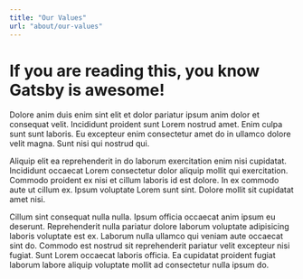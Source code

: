 ```yaml
---
title: "Our Values"
url: "about/our-values"
---
```


<h1>If you are reading this, you know Gatsby is awesome!</h1>

Dolore anim duis enim sint elit et dolor pariatur ipsum anim dolor et consequat velit. Incididunt proident sunt Lorem nostrud amet. Enim culpa sunt sunt laboris. Eu excepteur enim consectetur amet do in ullamco dolore velit magna. Sunt nisi qui nostrud qui.

Aliquip elit ea reprehenderit in do laborum exercitation enim nisi cupidatat. Incididunt occaecat Lorem consectetur dolor aliquip mollit qui exercitation. Commodo proident ex nisi et cillum laboris id est dolore. In ex commodo aute ut cillum ex. Ipsum voluptate Lorem sunt sint. Dolore mollit sit cupidatat amet nisi.

Cillum sint consequat nulla nulla. Ipsum officia occaecat anim ipsum eu deserunt. Reprehenderit nulla pariatur dolore laborum voluptate adipisicing laboris voluptate est ex. Laborum nulla ullamco qui veniam aute occaecat sint do. Commodo est nostrud sit reprehenderit pariatur velit excepteur nisi fugiat. Sunt Lorem occaecat laboris officia. Ea cupidatat proident fugiat laborum labore aliquip voluptate mollit ad consectetur nulla ipsum do.